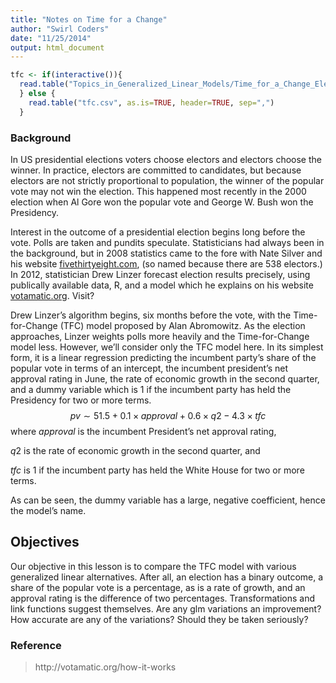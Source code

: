 ```yaml
---
title: "Notes on Time for a Change"
author: "Swirl Coders"
date: "11/25/2014"
output: html_document
---
```


```r
tfc <- if(interactive()){
  read.table("Topics_in_Generalized_Linear_Models/Time_for_a_Change_Election_Model/tfc.csv", as.is=TRUE, header=TRUE, sep=",")
  } else {
    read.table("tfc.csv", as.is=TRUE, header=TRUE, sep=",")
  }
```

### Background

In US presidential elections voters choose electors and electors choose the winner. In practice, electors are committed to candidates, but because electors are not strictly proportional to population, the winner of the popular vote may not win the election. This happened most recently in the 2000 election when Al Gore won the popular vote and George W. Bush won the Presidency.

Interest in the outcome of a presidential election begins long before the vote. Polls are taken and pundits speculate. Statisticians had always been in the background, but in 2008 statistics came to the fore with Nate Silver and his website [fivethirtyeight.com](http://fivethirtyeight.com), (so named because there are 538 electors.) In 2012, statistician Drew Linzer forecast election results precisely, using publically available data, R, and a model which he explains on his website [votamatic.org](http://votamatic.org/how-it-works/). Visit?

Drew Linzer's algorithm begins, six months before the vote, with the Time-for-Change (TFC) model proposed by Alan Abromowitz. As the election approaches, Linzer weights polls more heavily and the Time-for-Change model less. However, we'll consider only the TFC model here. In its simplest form, it is a linear regression predicting the incumbent party's share of the popular vote in terms of an intercept, the incumbent president's net approval rating in June, the rate of economic growth in the second quarter, and a dummy variable which is 1 if the incumbent party has held the Presidency for two or more terms.$$pv \sim 51.5 + 0.1 \times approval + 0.6 \times q2 - 4.3 \times tfc$$where $approval$ is the incumbent President's net approval rating,

$q2$ is the rate of economic growth in the second quarter, and

$tfc$ is 1 if the incumbent party has held the White House for two or more terms.

As can be seen, the dummy variable has a large, negative coefficient, hence the model's name.

## Objectives

Our objective in this lesson is to compare the TFC model with various generalized linear alternatives. After all, an election has a binary outcome, a share of the popular vote is a percentage, as is a rate of growth, and an approval rating is the difference of two percentages. Transformations and link functions suggest themselves. Are any glm variations an improvement? How accurate are any of the variations? Should they be taken seriously?




### Reference
> http://votamatic.org/how-it-works

